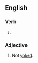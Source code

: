 ==English==

===Verb===
{{head|en|verb form}}

# {{en-past of|unyoke}}

===Adjective===
{{en-adj|-}}

# Not [[yoked]].